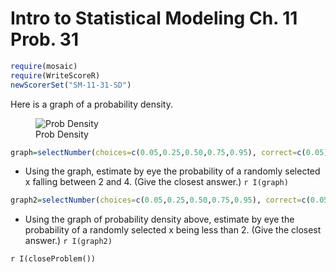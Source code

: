 Intro to Statistical Modeling Ch. 11 Prob. 31
========================================================
```r
require(mosaic)
require(WriteScoreR)
newScorerSet("SM-11-31-SD")
```

Here is a graph of a probability density.

![Prob Density](prob-quiz1.png)


```r
graph=selectNumber(choices=c(0.05,0.25,0.50,0.75,0.95), correct=c(0.05), totalPts=1, name="estimate")
```
* Using the graph, estimate by eye the probability of a randomly selected x falling between 2 and 4. (Give the closest answer.) `r I(graph)`

```r
graph2=selectNumber(choices=c(0.05,0.25,0.50,0.75,0.95), correct=c(0.05), totalPts=1, name="estimate2")
```
* Using the graph of probability density above, estimate by eye the probability of a randomly selected x being less than 2. (Give the closest answer.) `r I(graph2)`

`r I(closeProblem())`
